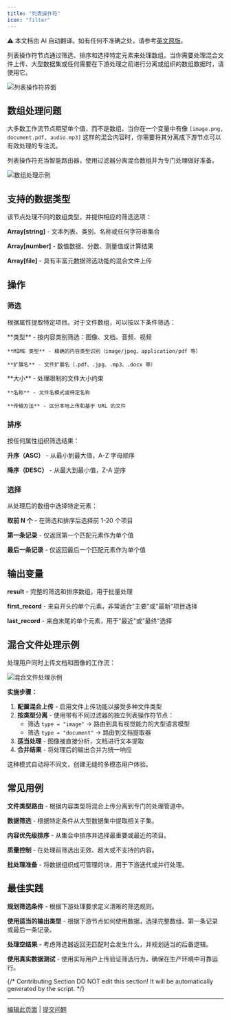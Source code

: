 ```yaml
---
title: "列表操作符"
icon: "filter"
---
```


<Note> ⚠️ 本文档由 AI 自动翻译。如有任何不准确之处，请参考[英文原版](/en/documentation/pages/nodes/list-operator)。</Note>


列表操作符节点通过筛选、排序和选择特定元素来处理数组。当你需要处理混合文件上传、大型数据集或任何需要在下游处理之前进行分离或组织的数组数据时，请使用它。

<Frame caption="列表操作符节点界面">
  <img src="https://assets-docs.dify.ai/dify-enterprise-mintlify/en/guides/workflow/node/522a0c932aab93d4f3970168412f759e.png" alt="列表操作符界面" />
</Frame>

## 数组处理问题

大多数工作流节点期望单个值，而不是数组。当你在一个变量中有像 `[image.png, document.pdf, audio.mp3]` 这样的混合内容时，你需要将其分离成下游节点可以有效处理的专注流。

列表操作符充当智能路由器，使用过滤器分离混合数组并为专门处理做好准备。

<Frame caption="数组处理工作流示例">
  <img src="https://assets-docs.dify.ai/dify-enterprise-mintlify/en/guides/workflow/node/812d1b2f167065e17df8392b2cb3cc8a.png" alt="数组处理示例" />
</Frame>

## 支持的数据类型

该节点处理不同的数组类型，并提供相应的筛选选项：

**Array[string]** - 文本列表、类别、名称或任何字符串集合

**Array[number]** - 数值数据、分数、测量值或计算结果

**Array[file]** - 具有丰富元数据筛选功能的混合文件上传

## 操作

### 筛选

根据属性提取特定项目。对于文件数组，可以按以下条件筛选：

<Tabs>
  <Tab title="内容属性">
    **类型** - 按内容类别筛选：图像、文档、音频、视频
    
    **MIME 类型** - 精确的内容类型识别（image/jpeg、application/pdf 等）
    
    **扩展名** - 文件扩展名（.pdf、.jpg、.mp3、.docx 等）
  </Tab>
  
  <Tab title="文件属性">
    **大小** - 处理限制的文件大小约束
    
    **名称** - 文件名模式或特定名称
    
    **传输方法** - 区分本地上传和基于 URL 的文件
  </Tab>
</Tabs>

### 排序

按任何属性组织筛选结果：

**升序（ASC）** - 从最小到最大值，A-Z 字母顺序

**降序（DESC）** - 从最大到最小值，Z-A 逆序

### 选择

从处理后的数组中选择特定元素：

**取前 N 个** - 在筛选和排序后选择前 1-20 个项目

**第一条记录** - 仅返回第一个匹配元素作为单个值

**最后一条记录** - 仅返回最后一个匹配元素作为单个值

## 输出变量

**result** - 完整的筛选和排序数组，用于批量处理

**first_record** - 来自开头的单个元素，非常适合"主要"或"最新"项目选择

**last_record** - 来自末尾的单个元素，用于"最近"或"最终"选择

## 混合文件处理示例

处理用户同时上传文档和图像的工作流：

<Frame caption="混合文件处理工作流">
  <img src="https://assets-docs.dify.ai/dify-enterprise-mintlify/en/guides/workflow/node/610358293217e54b55b7e1d4d16bf83c.png" alt="混合文件处理示例" />
</Frame>

**实施步骤：**

1. **配置混合上传** - 启用文件上传功能以接受多种文件类型
2. **按类型分离** - 使用带有不同过滤器的独立列表操作符节点：
   - 筛选 `type = "image"` → 路由到具有视觉能力的大型语言模型
   - 筛选 `type = "document"` → 路由到文档提取器
3. **适当处理** - 图像被直接分析，文档进行文本提取
4. **合并结果** - 将处理后的输出合并为统一响应

这种模式自动将不同文，创建无缝的多模态用户体验。

## 常见用例

**文件类型路由** - 根据内容类型将混合上传分离到专门的处理管道中。

**数据筛选** - 根据特定条件从大型数据集中提取相关子集。

**内容优先级排序** - 从集合中排序并选择最重要或最近的项目。

**质量控制** - 在处理前筛选出无效、超大或不支持的内容。

**批处理准备** - 将数据组织成可管理的块，用于下游迭代或并行处理。

## 最佳实践

**规划筛选条件** - 根据下游处理要求定义清晰的筛选规则。

**使用适当的输出类型** - 根据下游节点如何使用数据，选择完整数组、第一条记录或最后一条记录。

**处理空结果** - 考虑筛选器返回无匹配时会发生什么，并规划适当的后备逻辑。

**使用真实数据测试** - 使用实际用户上传验证筛选行为，确保在生产环境中可靠运行。

{/*
Contributing Section
DO NOT edit this section!
It will be automatically generated by the script.
*/}

---

[编辑此页面](https://github.com/langgenius/dify-docs/edit/main/zh-hans/documentation/pages/nodes/list-operator.mdx) | [提交问题](https://github.com/langgenius/dify-docs/issues/new?template=docs.yml)

